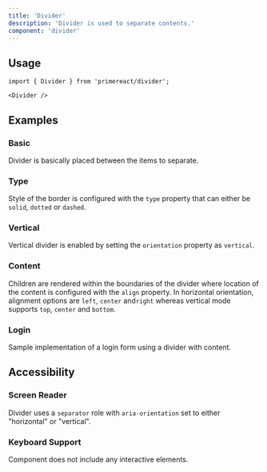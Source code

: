```yaml
---
title: 'Divider'
description: 'Divider is used to separate contents.'
component: 'divider'
---
```


## Usage

```tsx
import { Divider } from 'primereact/divider';
```

```tsx
<Divider />
```

## Examples

### Basic

Divider is basically placed between the items to separate.

<DocComponentViewer name="divider:basic-demo" />

### Type

Style of the border is configured with the `type` property that can either be `solid`, `dotted` or `dashed`.

<DocComponentViewer name="divider:type-demo" />

### Vertical

Vertical divider is enabled by setting the `orientation` property as `vertical`.

<DocComponentViewer name="divider:vertical-demo" />

### Content

Children are rendered within the boundaries of the divider where location of the content is configured with the `align` property. In horizontal orientation, alignment options are `left`, `center` and`right` whereas vertical
mode supports `top`, `center` and `bottom`.

<DocComponentViewer name="divider:content-demo" />

### Login

Sample implementation of a login form using a divider with content.

<DocComponentViewer name="divider:login-demo" />

## Accessibility

### Screen Reader

Divider uses a `separator` role with `aria-orientation` set to either "horizontal" or "vertical".

### Keyboard Support

Component does not include any interactive elements.

